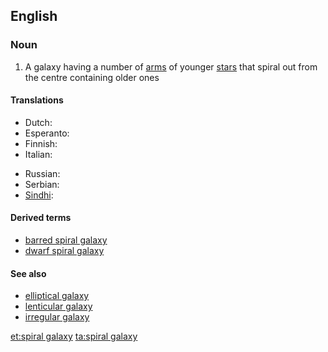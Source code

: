 ==English==

===Noun===
{{wikipedia}}
{{en-noun|sg=[[spiral]] [[galaxy]]|spiral galaxies}}

# {{galaxy}} A galaxy having a number of [[arm]]s of younger [[star]]s that spiral out from the centre containing older ones

====Translations====
{{trans-top|spiral galaxy}}
* Dutch: {{t-|nl|spiraalstelsel|n}}
* Esperanto: {{t-|eo|spirala galaksio|xs=Esperanto}}
* Finnish: {{t-|fi|kierteisgalaksi}}
* Italian: {{t-|it|galassia spirale|f}}
{{trans-mid}}
* Russian: {{t|ru|спиральная галактика|f|tr=spirál'naja galáktika}}
* Serbian: {{t|sr|спирална галаксија|f|tr=spiralna galaksija|sc=Cyrl}}
* [[Sindhi]]: {{sd-Arab|گھنڊيدار ڪهڪشان}} {{f}}
{{trans-bottom}}

====Derived terms====
* [[barred spiral galaxy]]
* [[dwarf spiral galaxy]]

====See also====
* [[elliptical galaxy]]
* [[lenticular galaxy]]
* [[irregular galaxy]]

[[et:spiral galaxy]]
[[ta:spiral galaxy]]